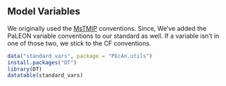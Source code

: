 ## Model Variables

We originally used the [MsTMIP](http://nacp.ornl.gov/MsTMIP_variables.shtml) conventions. Since, We've added the PaLEON variable conventions to our standard as well. If a variable isn't in one of those two, we stick to the CF conventions.
```r
data("standard_vars", package = "PEcAn.utils")
install.packages("DT")
library(DT)
datatable(standard_vars)
```

